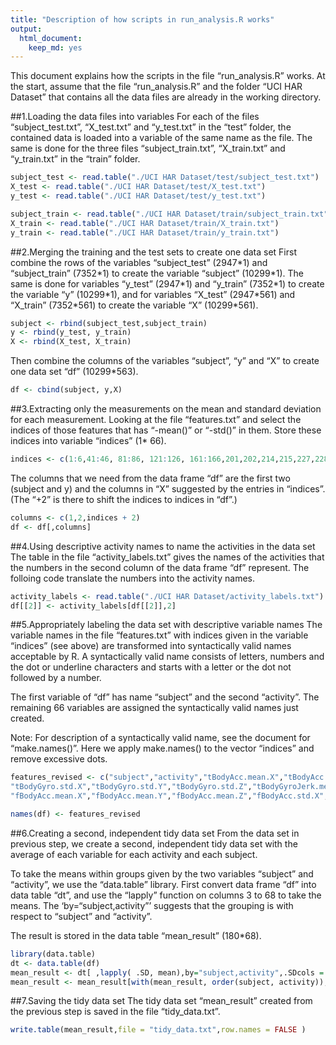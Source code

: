 ```yaml
---
title: "Description of how scripts in run_analysis.R works"
output: 
  html_document: 
    keep_md: yes
---
```

This document explains how the scripts in the file "run_analysis.R" works. At the start, assume that the file "run_analysis.R" and the folder "UCI HAR Dataset" that contains all the data files are already in the working directory.

##1.Loading the data files into variables
For each of the files "subject_test.txt", "X_test.txt" and "y_test.txt" in the "test" folder, the contained data is loaded into a variable of the same name as the file. The same is done for the three files "subject_train.txt", "X_train.txt" and "y_train.txt" in the "train" folder. 

```r
subject_test <- read.table("./UCI HAR Dataset/test/subject_test.txt")
X_test <- read.table("./UCI HAR Dataset/test/X_test.txt")
y_test <- read.table("./UCI HAR Dataset/test/y_test.txt")

subject_train <- read.table("./UCI HAR Dataset/train/subject_train.txt")
X_train <- read.table("./UCI HAR Dataset/train/X_train.txt")
y_train <- read.table("./UCI HAR Dataset/train/y_train.txt")
```


##2.Merging the training and the test sets to create one data set
First combine the rows of the variables "subject_test" (2947\*1) and "subject_train" (7352\*1) to create the variable "subject" (10299\*1). The same is done for variables "y_test" (2947\*1) and "y_train" (7352\*1) to create the variable "y" (10299\*1), and for variables "X_test" (2947\*561) and "X_train" (7352\*561) to create the variable "X" (10299\*561).

```r
subject <- rbind(subject_test,subject_train)
y <- rbind(y_test, y_train)
X <- rbind(X_test, X_train)
```

Then combine the columns of the variables "subject", "y" and "X" to create one data set "df" (10299\*563).

```r
df <- cbind(subject, y,X)
```

##3.Extracting only the measurements on the mean and standard deviation for each measurement.
Looking at the file "features.txt" and select the indices of those features that has "-mean()" or "-std()" in them. Store these  indices into variable "indices" (1\* 66).

```r
indices <- c(1:6,41:46, 81:86, 121:126, 161:166,201,202,214,215,227,228,240,241,253,254,266:271,345:350,424:429,503,504,516,517,529,530,542,543)
```

The columns that we need from the data frame "df" are the first two (subject and y) and the columns in "X" suggested by the entries in "indices". (The "+2" is there to shift the indices to indices in "df".)

```r
columns <- c(1,2,indices + 2)
df <- df[,columns]
```

##4.Using descriptive activity names to name the activities in the data set
The table in the file "activity_labels.txt" gives the names of the activities that the numbers in the second column of the data frame "df" represent. The folloing code translate the numbers into the activity names.

```r
activity_labels <- read.table("./UCI HAR Dataset/activity_labels.txt")
df[[2]] <- activity_labels[df[[2]],2]
```

##5.Appropriately labeling the data set with descriptive variable names
The variable names in the file "features.txt" with indices given in the variable "indices" (see above) are transformed into syntactically valid names acceptable by R. A syntactically valid name consists of letters, numbers and the dot or underline characters and starts with a letter or the dot not followed by a number. 

The first variable of "df" has name "subject" and the second "activity". The remaining 66 variables are assigned the syntactically valid names just created. 

Note: For description of a syntactically valid name, see the document for "make.names()". Here we apply make.names() to the vector "indices" and remove excessive dots.
```r
features_revised <- c("subject","activity","tBodyAcc.mean.X","tBodyAcc.mean.Y","tBodyAcc.mean.Z","tBodyAcc.std.X","tBodyAcc.std.Y","tBodyAcc.std.Z","tGravityAcc.mean.X","tGravityAcc.mean.Y","tGravityAcc.mean.Z","tGravityAcc.std.X","tGravityAcc.std.Y","tGravityAcc.std.Z","tBodyAccJerk.mean.X","tBodyAccJerk.mean.Y","tBodyAccJerk.mean.Z","tBodyAccJerk.std.X","tBodyAccJerk.std.Y","tBodyAccJerk.std.Z","tBodyGyro.mean.X","tBodyGyro.mean.Y","tBodyGyro.mean.Z",
"tBodyGyro.std.X","tBodyGyro.std.Y","tBodyGyro.std.Z","tBodyGyroJerk.mean.X","tBodyGyroJerk.mean.Y","tBodyGyroJerk.mean.Z","tBodyGyroJerk.std.X","tBodyGyroJerk.std.Y","tBodyGyroJerk.std.Z","tBodyAccMag.mean","tBodyAccMag.std","tGravityAccMag.mean","tGravityAccMag.std","tBodyAccJerkMag.mean","tBodyAccJerkMag.std","tBodyGyroMag.mean","tBodyGyroMag.std","tBodyGyroJerkMag.mean","tBodyGyroJerkMag.std",
"fBodyAcc.mean.X","fBodyAcc.mean.Y","fBodyAcc.mean.Z","fBodyAcc.std.X","fBodyAcc.std.Y","fBodyAcc.std.Z","fBodyAccJerk.mean.X","fBodyAccJerk.mean.Y","fBodyAccJerk.mean.Z","fBodyAccJerk.std.X","fBodyAccJerk.std.Y","fBodyAccJerk.std.Z","fBodyGyro.mean.X","fBodyGyro.mean.Y","fBodyGyro.mean.Z","fBodyGyro.std.X","fBodyGyro.std.Y","fBodyGyro.std.Z","fBodyAccMag.mean","fBodyAccMag.std","fBodyAccJerkMag.mean","fBodyAccJerkMag.std","fBodyGyroMag.mean", "fBodyGyroMag.std", "fBodyGyroJerkMag.mean", "fBodyGyroJerkMag.std")

names(df) <- features_revised 
```

##6.Creating a second, independent tidy data set
From the data set in previous step, we create a second, independent tidy data set with the average of each variable for each activity and each subject.

To take the means within groups given by the two variables "subject" and "activity", we use the "data.table"
library. First convert data frame "df" into data table "dt", and use the "lapply" function on columns 3 to 68 to take the means. The 'by="subject,activity"' suggests that the grouping is with respect to "subject" and "activity".

The result is stored in the data table "mean_result" (180\*68).

```r
library(data.table)
dt <- data.table(df)
mean_result <- dt[ ,lapply( .SD, mean),by="subject,activity",.SDcols = 3:68]
mean_result <- mean_result[with(mean_result, order(subject, activity)), ]
```

##7.Saving the tidy data set
The tidy data set "mean_result" created from the previous step is saved in the file "tidy_data.txt". 

```r
write.table(mean_result,file = "tidy_data.txt",row.names = FALSE )
```
